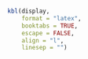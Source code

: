 ```r


```
\textbf{\underline{Standard Curve (Set 1)}}

\textbf{Experiment Information}

\begin{tabular}{l l}
File name: &  `r file_name` \\
Run started & `r run_started` \\
Run ended & `r run_ended` \\
Machine used: & `r machine` \\
\end{tabular}

\textbf{Quantification Information}

\begin{tabular}{|c | c | c |}
\hline
Parameter & Results & QC Status \\
\hline
Threshold &       &     -    \\
Slope     &  `r slope`       &   `r slope_status`        \\
Reaction efficiency &  `r reaction_efficiency`  &  `r reaction_efficiency_status`      \\
$R^2$ Value   &   `r r_2_value`      &      `r r_2_status`     \\
\hline
\end{tabular} 

\textbf{Quantification Results} 

\begin{figure}[h]
    \centering
    \includegraphics[width=\textwidth]{`r figure_path`}
    \label{fig:yourlabel}
\end{figure}

```r

 
kbl(display,
    format = "latex",
    booktabs = TRUE,
    escape = FALSE,
    align = "l", 
    linesep = "") 




```



\textbf{Quality Control (QC) Checklist}


\begin{tabularx}{\textwidth} {|c | X | c|}
\hline
\textbf{No.} & \textbf{Quality Control Criteria} & \textbf{QC Status} \\
\hline
1   & Slope between -3.1 and -3.6 &     `r slope_status`   \\
2   & Reaction Efficiency 90\%-110\% &  `r reaction_efficiency_status`     \\
3   & $R^2$ value: $\geq$0.99     &     `r r_2_status`  \\
4   & $\Delta$Ct of replicates within $\pm$1.5 &   `r replicate_status` \\
5   & $\Delta$Ct of Average Ct between consecutive Standards: 3.1 to 3.6 & `r average_status` \\
6   & Lowest Ct of NTC $\geq$3.0 Ct from highest Ct of Standard 6       &  `r status6` \\
\hline
\multicolumn{2}{|l}{Overall QC Status}   &  `r overall_qc_status` \\
\hline
\end{tabularx}

